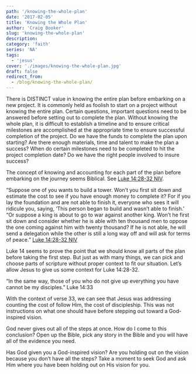 ```yaml
---
path: '/knowing-the-whole-plan'
date: '2017-02-05'
title: 'Knowing the Whole Plan'
author: 'Craig Booker'
slug: 'knowing-the-whole-plan'
description:
category: 'faith'
series: 'NA'
tags:
  - 'jesus'
cover: './images/knowing-the-whole-plan.jpg'
draft: false
redirect_from:
  - /blog/knowing-the-whole-plan/
---
```


There is DISTINCT value in knowing the entire plan before embarking on a new project. It is commonly held as foolish to start on a project without knowing the entire plan. Certain questions, important questions need to be answered before setting out to complete the plan. Without knowing the whole plan, it is difficult to establish a timeline and to ensure critical milestones are accomplished at the appropriate time to ensure successful completion of the project. Do we have the funds to complete the plan upon starting? Are there enough materials, time and talent to make the plan a success? When do certain milestones need to be completed to hit the project completion date? Do we have the right people involved to insure success?

The concept of knowing and accounting for each part of the plan before embarking on the journey seems Biblical. See ‭‭[Luke‬ ‭14:28-32‬ ‭NIV‬‬](http://bible.com/111/luk.14.28-32.niv).

“Suppose one of you wants to build a tower. Won’t you first sit down and estimate the cost to see if you have enough money to complete it? For if you lay the foundation and are not able to finish it, everyone who sees it will ridicule you, saying, ‘This person began to build and wasn’t able to finish.’ “Or suppose a king is about to go to war against another king. Won’t he first sit down and consider whether he is able with ten thousand men to oppose the one coming against him with twenty thousand? If he is not able, he will send a delegation while the other is still a long way off and will ask for terms of peace.” ‭‭[Luke‬ ‭14:28-32‬ ‭NIV‬‬](http://bible.com/111/luk.14.28-32.niv)

Luke 14 seems to prove the point that we should know all parts of the plan before taking the first step. But just as with many things, we can pick and choose parts of scripture without proper context to fit our situation. Let’s allow Jesus to give us some context for Luke 14:28-32.

“In the same way, those of you who do not give up everything you have cannot be my disciples.” Luke 14:33

With the context of verse 33, we can see that Jesus was addressing counting the cost of follow Him, the cost of discipleship. This was not instructions on what one should have before stepping out toward a God-inspired vision.

God never gives out all of the steps at once. How do I come to this conclusion? Open up the Bible, pick any story in the Bible and you will have all of the evidence you need.

Has God given you a God-inspired vision? Are you holding out on the vision because you don’t have all the steps? Take a moment to seek God and ask Him where you have been holding out on His vision for you.
